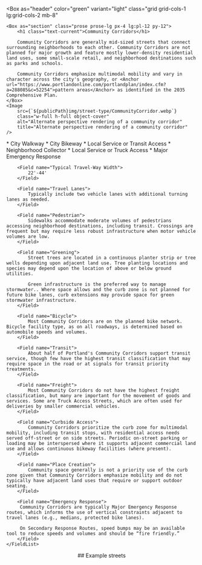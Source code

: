 

<Box
    as="header"
    color="green"
    variant="light"
    class="grid grid-cols-1 lg:grid-cols-2 mb-8"
>
    <Box as="section" class="prose prose-lg px-4 lg:pl-12 py-12">
        <h1 class="text-current">Community Corridors</h1>

        Community Corridors are generally mid-sized streets that connect surrounding neighborhoods to each other. Community Corridors are not planned for major growth and feature mostly lower-density residential land uses, some small-scale retail, and neighborhood destinations such as parks and schools.

        Community Corridors emphasize multimodal mobility and vary in character across the city's geography, or <Anchor url="https://www.portlandonline.com/portlandplan/index.cfm?a=288085&c=52254">pattern areas</Anchor> as identified in the 2035 Comprehensive Plan.
    </Box>
    <Image
        src={`${publicPath}img/street-type/CommunityCorridor.webp`}
        class="w-full h-full object-cover"
        alt="Alternate perspective rendering of a community corridor"
        title="Alternate perspective rendering of a community corridor"
    />

</Box>
<main class="max-w-7xl px-4 md:pl-12 mb-12">
    <FieldList class="grid grid-cols-1 md:grid-cols-2 lg:grid-cols-3 gap-8 md:gap-16 prose md:max-w-none">
        <Field name="Typical Street Classification">
            * City Walkway 
            * City Bikeway 
            * Local Service or Transit Access 
            * Neighborhood Collector 
            * Local Service or Truck Access 
            * Major Emergency Response
        </Field>

        <Field name="Typical Travel-Way Width">
            22'-44'
        </Field>

        <Field name="Travel Lanes">
            Typically include two vehicle lanes with additional turning lanes as needed.
        </Field>

        <Field name="Pedestrian">
            Sidewalks accommodate moderate volumes of pedestrians accessing neighborhood destinations, including transit. Crossings are frequent but may require less robust infrastructure when motor vehicle volumes are low.
        </Field>

        <Field name="Greening">
            Street trees are located in a continuous planter strip or tree wells depending upon adjacent land use. Tree planting locations and species may depend upon the location of above or below ground utilities.

            Green infrastructure is the preferred way to manage stormwater.. Where space allows and the curb zone is not planned for future bike lanes, curb extensions may provide space for green stormwater infrastructure.
        </Field>

        <Field name="Bicycle">
            Most Community Corridors are on the planned bike network. Bicycle facility type, as on all roadways, is determined based on automobile speeds and volumes.
        </Field>

        <Field name="Transit">
            About half of Portland's Community Corridors support transit service, though few have the highest transit classification that may require space in the road or at signals for transit priority treatments.
        </Field>

        <Field name="Freight">
            Most Community Corridors do not have the highest freight classification, but many are important for the movement of goods and services. Some are Truck Access Streets, which are often used for deliveries by smaller commercial vehicles.
        </Field>

        <Field name="Curbside Access">
            Community Corridors prioritize the curb zone for multimodal mobility, including transit stops, with residential access needs served off-street or on side streets. Periodic on-street parking or loading may be interspersed where it supports adjacent commercial land use and allows continuous bikeway facilities (where present).
        </Field>

        <Field name="Place Creation">
            Community space generally is not a priority use of the curb zone given that Community Corridors emphasize mobility and do not typically have adjacent land uses that require or support outdoor seating.
        </Field>

        <Field name="Emergency Response">
         Community Corridors are typically Major Emergency Response routes, which informs the use of vertical constraints adjacent to travel lanes (e.g., medians, protected bike lanes).

         On Secondary Response Routes, speed bumps may be an available tool to reduce speeds and volumes and should be “fire friendly.”
        </Field>
    </FieldList>

</main>
<aside class="max-w-7xl px-4 md:pl-12">
    <header class="prose mb-4">
        ## Example streets
    </header>
    <Map type="cc"></Map>
</aside>
